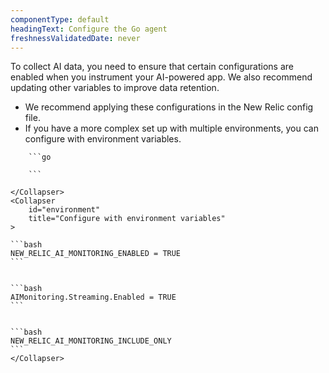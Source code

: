 ```yaml
---
componentType: default
headingText: Configure the Go agent
freshnessValidatedDate: never
---
```


To collect AI data, you need to ensure that certain configurations are enabled when you instrument your AI-powered app. We also recommend updating other variables to improve data retention.

* We recommend applying these configurations in the New Relic config file. 
* If you have a more complex set up with multiple environments, you can configure with environment variables.

<CollapserGroup>
    <Collapser
        id="config"
        title="Configure through `newrelic.Config`"
    >

        ```go
        
        ```

    </Collapser>
    <Collapser
        id="environment"
        title="Configure with environment variables"
    >

    ```bash
    NEW_RELIC_AI_MONITORING_ENABLED = TRUE
    ```

    
    ```bash
    AIMonitoring.Streaming.Enabled = TRUE
    ```


    ```bash
    NEW_RELIC_AI_MONITORING_INCLUDE_ONLY
    ```
    </Collapser>
</CollapserGroup>

